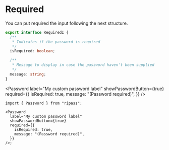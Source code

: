 
<Meta title="Password/Required" />

# Required

You can put required the input following the next structure.

```ts
export interface RequiredI {
  /**
   * Indicates if the password is required
   */
  isRequired: boolean;

  /**
   * Message to display in case the password haven't been supplied
   */
  message: string;
}
```

<Password
  label="My custom password label"
  showPasswordButton={true}
  required={{
    isRequired: true,
    message: "(Password required)",
  }}
/>

```tsx
import { Password } from "ripass";

<Password
  label="My custom password label"
  showPasswordButton={true}
  required={{
    isRequired: true,
    message: "(Password required)",
  }}
/>;
```
